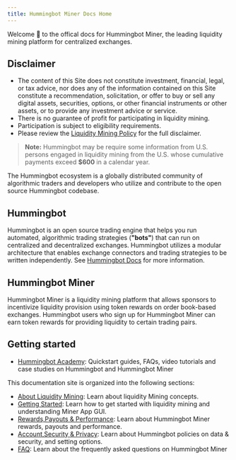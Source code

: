```yaml
---
title: Hummingbot Miner Docs Home
---
```


Welcome 👋 to the offical docs for Hummingbot Miner, the leading liquidity mining platform for centralized exchanges.

## Disclaimer

- The content of this Site does not constitute investment, financial, legal, or tax advice, nor does any of the information contained on this Site constitute a recommendation, solicitation, or offer to buy or sell any digital assets, securities, options, or other financial instruments or other assets, or to provide any investment advice or service.
- There is no guarantee of profit for participating in liquidity mining.
- Participation is subject to eligibility requirements.
- Please review the [Liquidity Mining Policy](https://hummingbot.io/liquidity-mining-policy/) for the full disclaimer.

> **Note:** Hummingbot may be require some information from U.S. persons engaged in liquidity mining from the U.S. whose cumulative payments exceed **\$600** in a calendar year.

The Hummingbot ecosystem is a globally distributed community of algorithmic traders and developers who utilize and contribute to the open source Hummingbot codebase.

## Hummingbot

Hummingbot is an open source trading engine that helps you run automated, algorithmic trading strategies (**"bots"**) that can run on centralized and decentralized exchanges. Hummingbot utilizes a modular architecture that enables exchange connectors and trading strategies to be written independently.
See [Hummingbot Docs](https://docs.hummingbot.io) for more information.

## Hummingbot Miner

Hummingbot Miner is a liquidity mining platform that allows sponsors to incentivize liquidity provision using token rewards on order book-based exchanges. Hummingbot users who sign up for Hummingbot Miner can earn token rewards for providing liquidity to certain trading pairs.

## Getting started

- [Hummingbot Academy](https://hummingbot.io/academy/): Quickstart guides, FAQs, video tutorials and case studies on Hummingbot and Hummingbot Miner

This documentation site is organized into the following sections:

- [About Liquidity Mining](/liquidity-mining/overview): Learn about liquidity Mining concepts.
- [Getting Started](/miner-app/overview): Learn how to get started with liquidity mining and understanding Miner App GUI.
- [Rewards,Payouts & Performance](/miner-app/rewards): Learn about Hummingbot Miner rewards, payouts and performance.
- [Account,Security & Privacy](/miner-app/accounts&privacy): Learn about Hummingbot policies on data & security, and setting options.
- [FAQ](/faq): Learn about the frequently asked questions on Hummingbot Miner
